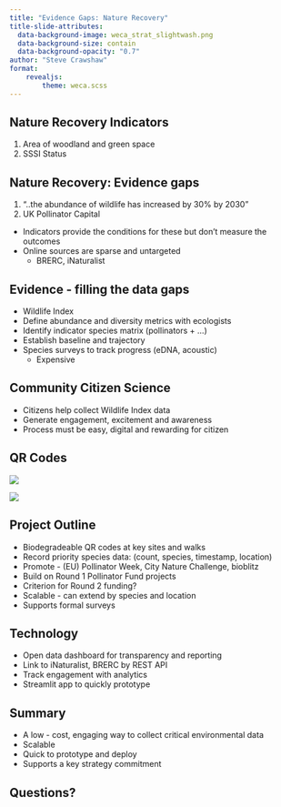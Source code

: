 ```yaml
---
title: "Evidence Gaps: Nature Recovery"
title-slide-attributes:
  data-background-image: weca_strat_slightwash.png
  data-background-size: contain
  data-background-opacity: "0.7"
author: "Steve Crawshaw"
format:
    revealjs:
        theme: weca.scss
---
```

## Nature Recovery Indicators 

1. Area of woodland and green space 
2. SSSI Status 

## Nature Recovery: Evidence gaps

1. "..the abundance of wildlife has increased by 30% by 2030"
2. UK Pollinator Capital



* Indicators provide the conditions for these but don't measure the outcomes
* Online sources are sparse and untargeted 
    + BRERC, iNaturalist

## Evidence - filling the data gaps

* Wildlife Index
* Define abundance and diversity metrics with ecologists
* Identify indicator species matrix (pollinators + ...)
* Establish baseline and trajectory
* Species surveys to track progress (eDNA, acoustic)
    + Expensive

## Community Citizen Science

* Citizens help collect Wildlife Index data
* Generate engagement, excitement and awareness
* Process must be easy, digital and rewarding for citizen

## QR Codes

:::{layout-ncol=3 layout-valign="center"}

![](qr.png)

![](qr_wood.png)

:::

## Project Outline

* Biodegradeable QR codes at key sites and walks
* Record priority species data: (count, species, timestamp, location)
* Promote - (EU) Pollinator Week, City Nature Challenge, bioblitz
* Build on Round 1 Pollinator Fund projects
* Criterion for Round 2 funding?
* Scalable - can extend by species and location
* Supports formal surveys

## Technology

* Open data dashboard for transparency and reporting
* Link to iNaturalist, BRERC by REST API
* Track engagement with analytics
* Streamlit app to quickly prototype

## Summary

* A low - cost, engaging way to collect critical environmental data
* Scalable
* Quick to prototype and deploy
* Supports a key strategy commitment

## Questions?


